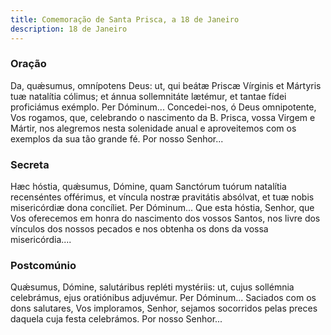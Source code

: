 ```yaml
---
title: Comemoração de Santa Prisca, a 18 de Janeiro
description: 18 de Janeiro
---
```


### Oração

<div class="side-by-side not-content">
  <span>
    Da, quǽsumus, omnípotens Deus: ut, qui beátæ Priscæ Vírginis et Mártyris tuæ
    natalítia cólimus; et ánnua sollemnitáte lætémur, et tantae fídei
    proficiámus exémplo. Per Dóminum...
  </span>
  <span>
    Concedei-nos, ó Deus omnipotente, Vos rogamos, que, celebrando o nascimento
    da B. Prisca, vossa Virgem e Mártir, nos alegremos nesta solenidade anual e
    aproveitemos com os exemplos da sua tão grande fé. Por nosso Senhor...
  </span>
</div>

### Secreta

<div class="side-by-side not-content">
  <span>
    Hæc hóstia, quǽsumus, Dómine, quam Sanctórum tuórum natalítia recenséntes
    offérimus, et víncula nostræ pravitátis absólvat, et tuæ nobis misericórdiæ
    dona concíliet. Per Dóminum...
  </span>
  <span>
    Que esta hóstia, Senhor, que Vos oferecemos em honra do nascimento dos
    vossos Santos, nos livre dos vínculos dos nossos pecados e nos obtenha os
    dons da vossa misericórdia....
  </span>
</div>

### Postcomúnio

<div class="side-by-side not-content">
  <span>
    Quǽsumus, Dómine, salutáribus repléti mystériis: ut, cujus sollémnia
    celebrámus, ejus oratiónibus adjuvémur. Per Dóminum...
  </span>
  <span>
    Saciados com os dons salutares, Vos imploramos, Senhor, sejamos socorridos
    pelas preces daquela cuja festa celebrámos. Por nosso Senhor...
  </span>
</div>
